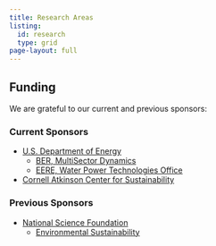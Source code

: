 ```yaml
---
title: Research Areas
listing:
  id: research
  type: grid
page-layout: full
---
```


::: {#research}
:::

## Funding

We are grateful to our current and previous sponsors:

### Current Sponsors

- [U.S. Department of Energy](https://energy.gov/)
  - [BER, MultiSector Dynamics](https://eesm.science.energy.gov/program-area/multisector-dynamics)
  - [EERE, Water Power Technologies Office](https://www.energy.gov/eere/water/water-power-technologies-office)
- [Cornell Atkinson Center for Sustainability](https://atkinson.cornell.edu/)

### Previous Sponsors

- [National Science Foundation](https://nsf.gov/)
  - [Environmental Sustainability](https://www.nsf.gov/funding/opportunities/environmental-sustainability)